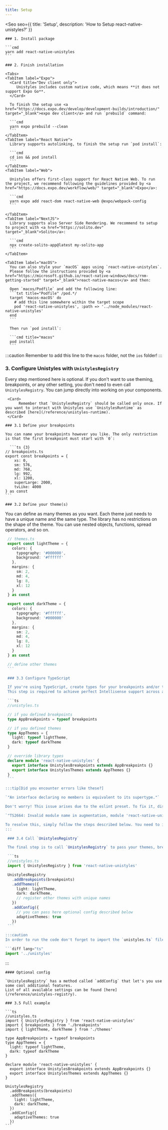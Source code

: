 ```yaml
---
title: Setup
---
```



<Seo
    seo={{
        title: 'Setup',
        description: 'How to Setup react-native-unistyles?'
    }}
>
    ### 1. Install package

    ```cmd
    yarn add react-native-unistyles
    ```

    ### 2. Finish installation

    <Tabs>
    <TabItem label="Expo">
      <Card title="Dev client only">
         Unistyles includes custom native code, which means **it does not support Expo Go**.
      </Card>

      To finish the setup use <a href="https://docs.expo.dev/develop/development-builds/introduction/" target="_blank">expo dev client</a> and run `prebuild` command:

      ```cmd
      yarn expo prebuild --clean
      ```
    </TabItem>
    <TabItem label="React Native">
      Library supports autolinking, to finish the setup run `pod install`:

      ```cmd
      cd ios && pod install
      ```
    </TabItem>
    <TabItem label="Web">
      
      Unistyles offers first-class support for React Native Web. To run the project, we recommend following the guidelines provided by <a href="https://docs.expo.dev/workflow/web/" target="_blank">Expo</a>:

      ```cmd
      yarn expo add react-dom react-native-web @expo/webpack-config
      ```

    </TabItem>
    <TabItem label="NextJS">
      Library supports also Server Side Rendering. We recommend to setup to project with <a href="https://solito.dev" target="_blank">Solito</a>:

      ```cmd
      npx create-solito-app@latest my-solito-app
      ```
    </TabItem>

    <TabItem label="macOS">
      You can also style your `macOS` apps using `react-native-unistyles`.
      Please follow the instructions provided by <a href="https://microsoft.github.io/react-native-windows/docs/rnm-getting-started" target="_blank">react-native-macos</a> and then:

      Open `macos/Podfile` and add the following line:
      ```txt title="Podfile" /pod.*/
      target 'macos-macOS' do
        # add this line somewhere within the target scope
        pod 'react-native-unistyles', :path => '../node_modules/react-native-unistyles'
      end
      ```

      Then run `pod install`:

      ```cmd title="macos"
      pod install
      ```

:::caution
Remember to add this line to the `macos` folder, not the `ios` folder!
:::
    </TabItem>
   </Tabs>

   ### 3. Configure Unistyles with `UnistylesRegistry`

    
  Every step mentioned here is optional. If you don't want to use theming, breakpoints, or any other setting, you don't need to even call `UnistylesRegistry`. 
  You can jump directly into working on your components.

     <Card>
          Remember that `UnistylesRegistry` should be called only once. If you want to interact with Unistyles use `UnistylesRuntime` as described [here](/reference/unistyles-runtime).
     </Card>

    ### 3.1 Define your breakpoints

    You can name your breakpoints however you like. The only restriction is that the first breakpoint must start with `0`:

      ```ts {3}
    // breakpoints.ts
    export const breakpoints = {
        xs: 0,
        sm: 576,
        md: 768,
        lg: 992,
        xl: 1200,
        superLarge: 2000,
        tvLike: 4000
    } as const
    ```

    ### 3.2 Define your theme(s)

    
You can define as many themes as you want. Each theme just needs to have a unique name and the same type. 
The library has no restrictions on the shape of the theme. You can use nested objects, functions, spread operators, and so on.

   ```ts
    // themes.ts
    export const lightTheme = {
      colors: {
        typography: '#000000',
        background: '#ffffff'
      },
      margins: {
        sm: 2,
        md: 4,
        lg: 8,
        xl: 12
      }
    } as const

    export const darkTheme = {
      colors: {
        typography: '#ffffff',
        background: '#000000'
      },
      margins: {
        sm: 2,
        md: 4,
        lg: 8,
        xl: 12
      }
    } as const

    // define other themes
    ```

    ### 3.3 Configure TypeScript

    If you're using TypeScript, create types for your breakpoints and/or themes. 
    This step is required to achieve perfect Intellisense support across all StyleSheets.

    ```ts
    //unistyles.ts

    // if you defined breakpoints
    type AppBreakpoints = typeof breakpoints

    // if you defined themes
    type AppThemes = {
      light: typeof lightTheme,
      dark: typeof darkTheme
    }

    // override library types
    declare module 'react-native-unistyles' {
      export interface UnistylesBreakpoints extends AppBreakpoints {}
      export interface UnistylesThemes extends AppThemes {}
    }
    ```

:::tip[Did you encounter errors like these?]

`"An interface declaring no members is equivalent to its supertype."`

Don't worry! This issue arises due to the eslint preset. To fix it, disable the following [rule](https://typescript-eslint.io/rules/no-empty-interface/).

`"TS2664: Invalid module name in augmentation, module 'react-native-unistyles' cannot be found."`

To resolve this, simply follow the steps described below. You need to import something from `react-native-unistyles`.
:::

    ### 3.4 Call `UnistylesRegistry`

    The final step is to call `UnistylesRegistry` to pass your themes, breakpoints and optional config.

    ```ts
    //unistyles.ts
    import { UnistylesRegistry } from 'react-native-unistyles'

    UnistylesRegistry
      .addBreakpoints(breakpoints)
      .addThemes({
        light: lightTheme,
        dark: darkTheme,
        // register other themes with unique names
      })
      .addConfig({
        // you can pass here optional config described below
        adaptiveThemes: true
      })
    ```

:::caution
  In order to run the code don't forget to import the `unistyles.ts` file somewhere in your app eg. in the `App.tsx` file.

  ```diff lang="ts"
  import '../unistyles'
  ```
:::

    #### Optional config

    `UnistylesRegistry` has a method called `addConfig` that let's you use some cool additional features.
    List of all available settings can be found [here](/reference/unistyles-registry).

    ### 3.5 Full example

    ```ts
    //unistyles.ts
    import { UnistylesRegistry } from 'react-native-unistyles'
    import { breakpoints } from './breakpoints'
    import { lightTheme, darkTheme } from './themes'
    
    type AppBreakpoints = typeof breakpoints
    type AppThemes = {
      light: typeof lightTheme,
      dark: typeof darkTheme
    }

    declare module 'react-native-unistyles' {
      export interface UnistylesBreakpoints extends AppBreakpoints {}
      export interface UnistylesThemes extends AppThemes {}
    }

    UnistylesRegistry
      .addBreakpoints(breakpoints)
      .addThemes({
        light: lightTheme,
        dark: darkTheme,
      })
      .addConfig({
        adaptiveThemes: true
      })
    ```
</Seo>
